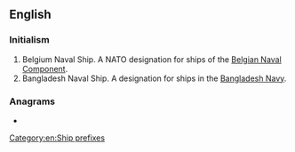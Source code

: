 {{also|bnš}}
==English==
{{wikipedia|Ship prefix}}

===Initialism===
{{en-initialism}}

# Belgium Naval Ship. A NATO designation for ships of the [[w:Belgian Naval Component|Belgian Naval Component]].
# Bangladesh Naval Ship. A designation for ships in the [[w:Bangladesh Navy|Bangladesh Navy]].

===Anagrams===
* {{anagrams|en|BSN|SNB}}

[[Category:en:Ship prefixes]]